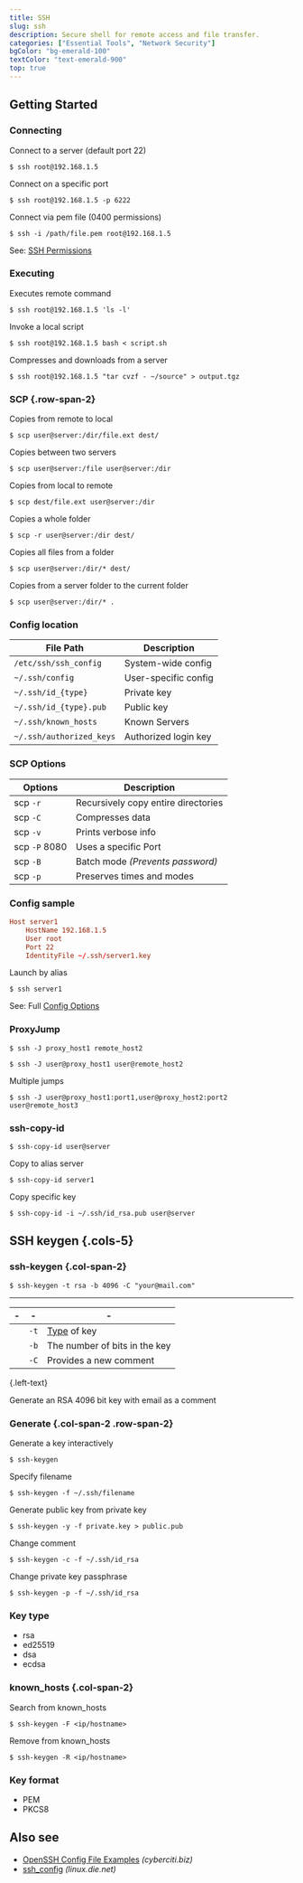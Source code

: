 ```yaml
---
title: SSH
slug: ssh
description: Secure shell for remote access and file transfer.
categories: ["Essential Tools", "Network Security"]
bgColor: "bg-emerald-100"
textColor: "text-emerald-900"
top: true
---
```


## Getting Started

### Connecting

Connect to a server (default port 22)

```shell script
$ ssh root@192.168.1.5
```

Connect on a specific port

```shell script
$ ssh root@192.168.1.5 -p 6222
```

Connect via pem file (0400 permissions)

```shell script
$ ssh -i /path/file.pem root@192.168.1.5
```

See: [SSH Permissions](/chmod#ssh-permissions)

### Executing

Executes remote command

```shell script
$ ssh root@192.168.1.5 'ls -l'
```

Invoke a local script

```shell script
$ ssh root@192.168.1.5 bash < script.sh
```

Compresses and downloads from a server

```shell script {.wrap}
$ ssh root@192.168.1.5 "tar cvzf - ~/source" > output.tgz
```

### SCP {.row-span-2}

Copies from remote to local

```shell script
$ scp user@server:/dir/file.ext dest/
```

Copies between two servers

```shell script
$ scp user@server:/file user@server:/dir
```

Copies from local to remote

```shell script
$ scp dest/file.ext user@server:/dir
```

Copies a whole folder

```shell script
$ scp -r user@server:/dir dest/
```

Copies all files from a folder

```shell script
$ scp user@server:/dir/* dest/
```

Copies from a server folder to the current folder

```shell script
$ scp user@server:/dir/* .
```

### Config location

| File Path                | Description          |
| ------------------------ | -------------------- |
| `/etc/ssh/ssh_config`    | System-wide config   |
| `~/.ssh/config`          | User-specific config |
| `~/.ssh/id_{type}`       | Private key          |
| `~/.ssh/id_{type}.pub`   | Public key           |
| `~/.ssh/known_hosts`     | Known Servers        |
| `~/.ssh/authorized_keys` | Authorized login key |

### SCP Options

| Options       | Description                                    |
| ------------- | ---------------------------------------------- |
| scp `-r`      | <yel>R</yel>ecursively copy entire directories |
| scp `-C`      | <yel>C</yel>ompresses data                     |
| scp `-v`      | Prints <yel>v</yel>erbose info                 |
| scp `-P` 8080 | Uses a specific <yel>P</yel>ort                |
| scp `-B`      | <yel>B</yel>atch mode _(Prevents password)_    |
| scp `-p`      | <yel>P</yel>reserves times and modes           |

### Config sample

```toml
Host server1
    HostName 192.168.1.5
    User root
    Port 22
    IdentityFile ~/.ssh/server1.key
```

Launch by alias

```shell script
$ ssh server1
```

See: Full [Config Options](https://linux.die.net/man/5/ssh_config)

### ProxyJump

```shell script
$ ssh -J proxy_host1 remote_host2
```

```shell script {.wrap}
$ ssh -J user@proxy_host1 user@remote_host2
```

Multiple jumps

```shell script {.wrap}
$ ssh -J user@proxy_host1:port1,user@proxy_host2:port2 user@remote_host3
```

### ssh-copy-id

```shell script {.wrap}
$ ssh-copy-id user@server
```

Copy to alias server

```shell script {.wrap}
$ ssh-copy-id server1
```

Copy specific key

```shell script {.wrap}
$ ssh-copy-id -i ~/.ssh/id_rsa.pub user@server
```

## SSH keygen {.cols-5}

### ssh-keygen {.col-span-2}

```shell script
$ ssh-keygen -t rsa -b 4096 -C "your@mail.com"
```

---

| -   | -    | -                             |
| --- | ---- | ----------------------------- |
|     | `-t` | [Type](#key-type) of key      |
|     | `-b` | The number of bits in the key |
|     | `-C` | Provides a new comment        |

{.left-text}

Generate an RSA 4096 bit key with email as a comment

### Generate {.col-span-2 .row-span-2}

Generate a key interactively

```shell script
$ ssh-keygen
```

Specify filename

```shell script
$ ssh-keygen -f ~/.ssh/filename
```

Generate public key from private key

```shell script
$ ssh-keygen -y -f private.key > public.pub
```

Change comment

```shell script
$ ssh-keygen -c -f ~/.ssh/id_rsa
```

Change private key passphrase

```shell script
$ ssh-keygen -p -f ~/.ssh/id_rsa
```

### Key type

- rsa
- ed25519
- dsa
- ecdsa

### known_hosts {.col-span-2}

Search from known_hosts

```shell script
$ ssh-keygen -F <ip/hostname>
```

Remove from known_hosts

```shell script
$ ssh-keygen -R <ip/hostname>
```

### Key format

- PEM
- PKCS8

## Also see

- [OpenSSH Config File Examples](https://www.cyberciti.biz/faq/create-ssh-config-file-on-linux-unix/) _(cyberciti.biz)_
- [ssh_config](https://linux.die.net/man/5/ssh_config) _(linux.die.net)_

